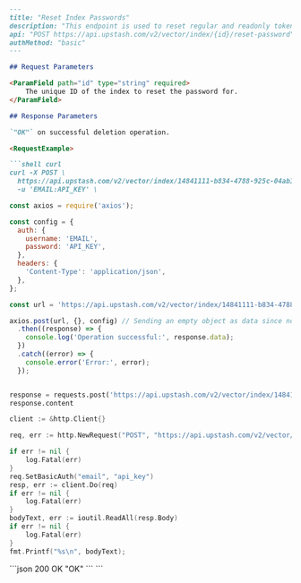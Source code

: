 ```markdown
---
title: "Reset Index Passwords"
description: "This endpoint is used to reset regular and readonly tokens of an index."
api: "POST https://api.upstash.com/v2/vector/index/{id}/reset-password"
authMethod: "basic"
---

## Request Parameters

<ParamField path="id" type="string" required>
	The unique ID of the index to reset the password for.
</ParamField>

## Response Parameters

`"OK"` on successful deletion operation.

<RequestExample>

```shell curl
curl -X POST \
  https://api.upstash.com/v2/vector/index/14841111-b834-4788-925c-04ab156d1123/reset-password \
  -u 'EMAIL:API_KEY' \
```

```javascript JavaScript
const axios = require('axios');

const config = {
  auth: {
    username: 'EMAIL',
    password: 'API_KEY',
  },
  headers: {
    'Content-Type': 'application/json',
  },
};

const url = 'https://api.upstash.com/v2/vector/index/14841111-b834-4788-925c-04ab156d1123/reset-password';

axios.post(url, {}, config) // Sending an empty object as data since no payload is required.
  .then((response) => {
    console.log('Operation successful:', response.data);
  })
  .catch((error) => {
    console.error('Error:', error);
  });

```

```python Python

response = requests.post('https://api.upstash.com/v2/vector/index/14841111-b834-4788-925c-04ab156d1123/reset-password', auth=('EMAIL', 'API_KEY'))
response.content
```

```go Go
client := &http.Client{}

req, err := http.NewRequest("POST", "https://api.upstash.com/v2/vector/index/14841111-b834-4788-925c-04ab156d1123/reset-password")

if err != nil {
    log.Fatal(err)
}
req.SetBasicAuth("email", "api_key")
resp, err := client.Do(req)
if err != nil {
    log.Fatal(err)
}
bodyText, err := ioutil.ReadAll(resp.Body)
if err != nil {
    log.Fatal(err)
}
fmt.Printf("%s\n", bodyText);
```

</RequestExample>

<ResponseExample>
```json 200 OK
"OK"
```
</ResponseExample>
```